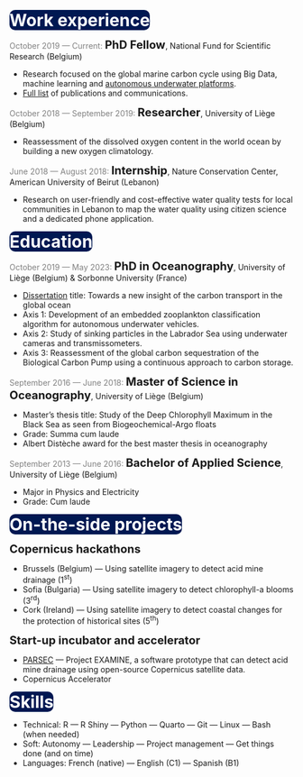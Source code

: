 ::: grid
::: g-col-12
<!-- {{< fa person-digging size=2xl >}} <strong>[Job experience]{style="font-size:30px;position:absolute;top:.6%;left:4%;"}</strong> -->

<strong>[Work experience]{style="font-size:30px;color: white;background-color:#001852;border-radius: 10px"}</strong>

[October 2019 --- Current:]{style="color:gray;"} <strong>[PhD Fellow]{style="font-size:20px;"}</strong>, National Fund for Scientific Research (Belgium)<br>

-   Research focused on the global marine carbon cycle using Big Data, machine learning and [autonomous underwater platforms](https://erc-refine.eu/index.php).
-   [Full list](https://orbi.uliege.be/ph-search?uid=u230523) of publications and communications.

[October 2018 --- September 2019:]{style="color:gray;"} <strong>[Researcher]{style="font-size:20px;"}</strong>, University of Liège (Belgium)<br>

-   Reassessment of the dissolved oxygen content in the world ocean by building a new oxygen climatology.

[June 2018 --- August 2018:]{style="color:gray;"} <strong>[Internship]{style="font-size:20px;"}</strong>, Nature Conservation Center, American University of Beirut (Lebanon)<br>

-   Research on user-friendly and cost-effective water quality tests for local communities in Lebanon to map the water quality using citizen science and a dedicated phone application.

<!-- {{< fa user-graduate size=2xl >}} <strong>[Education]{style="font-size:30px;position:absolute;top:27.5%;left:4%;"}</strong> -->

<strong>[Education]{style="font-size:30px;color: white;background-color:#001852;border-radius: 10px"}</strong>

[October 2019 --- May 2023:]{style="color:gray;"} <strong>[PhD in Oceanography]{style="font-size:20px;"}</strong>, University of Liège (Belgium) & Sorbonne University (France)<br>

-   [Dissertation](https://orbi.uliege.be/handle/2268/304539) title: Towards a new insight of the carbon transport in the global ocean<br>
-   Axis 1: Development of an embedded zooplankton classification algorithm for autonomous underwater vehicles.
-   Axis 2: Study of sinking particles in the Labrador Sea using underwater cameras and transmissometers.
-   Axis 3: Reassessment of the global carbon sequestration of the Biological Carbon Pump using a continuous approach to carbon storage. <br>

[September 2016 --- June 2018:]{style="color:gray;"} <strong>[Master of Science in Oceanography]{style="font-size:20px;"}</strong>, University of Liège (Belgium)<br>

-   Master's thesis title: Study of the Deep Chlorophyll Maximum in the Black Sea as seen from Biogeochemical-Argo floats
-   Grade: Summa cum laude
-   Albert Distèche award for the best master thesis in oceanography

[September 2013 --- June 2016:]{style="color:gray;"} <strong>[Bachelor of Applied Science]{style="font-size:20px;"}</strong>, University of Liège (Belgium)<br>

-   Major in Physics and Electricity
-   Grade: Cum laude

<!-- {{< fa briefcase size=2xl >}} <strong>[On-the-side projects]{style="font-size:30px;position:absolute;top:64.5%;left:4%;"}</strong> -->

<strong>[On-the-side projects]{style="font-size:30px;color: white;background-color:#001852;border-radius: 10px"}</strong>

<strong>[Copernicus hackathons]{style="font-size:20px;"}</strong><br>

-   Brussels (Belgium) --- Using satellite imagery to detect acid mine drainage (1<sup>st</sup>)
-   Sofia (Bulgaria) --- Using satellite imagery to detect chlorophyll-a blooms (3<sup>rd</sup>)
-   Cork (Ireland) --- Using satellite imagery to detect coastal changes for the protection of historical sites (5<sup>th</sup>)

<strong>[Start-up incubator and accelerator]{style="font-size:20px;"}</strong><br>

-   [PARSEC](https://parsec-accelerator.eu/100parsec/) --- Project EXAMINE, a software prototype that can detect acid mine drainage using open-source Copernicus satellite data.
-   Copernicus Accelerator

<!-- {{< fa laptop-code size=2xl >}} <strong>[Skills]{style="font-size:30px;position:absolute;top:88%;left:4.5%;"}</strong> -->

<strong>[Skills]{style="font-size:30px;color: white;background-color:#001852;border-radius: 10px"}</strong>

-   Technical: R --- R Shiny --- Python --- Quarto --- Git --- Linux --- Bash (when needed)
-   Soft: Autonomy --- Leadership --- Project management --- Get things done (and on time)
-   Languages: French (native) --- English (C1) --- Spanish (B1)
:::

::: g-col-0
:::
:::

